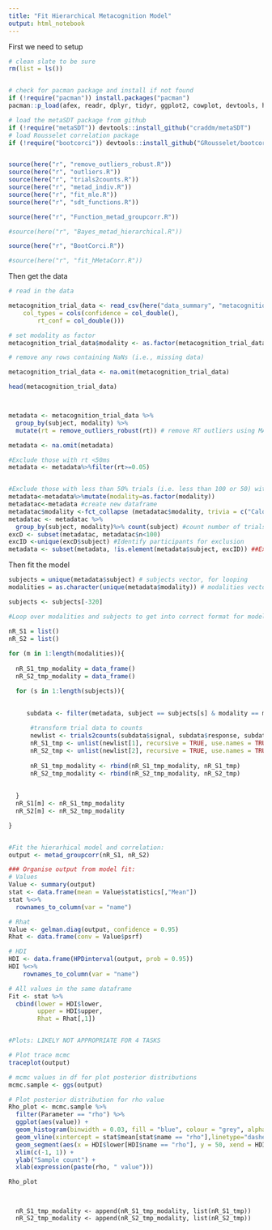 ```yaml
---
title: "Fit Hierarchical Metacognition Model"
output: html_notebook
---
```


First we need to setup

```r

# clean slate to be sure
rm(list = ls())


# check for pacman package and install if not found
if (!require("pacman")) install.packages("pacman")
pacman::p_load(afex, readr, dplyr, tidyr, ggplot2, cowplot, devtools, here, tidyverse, magrittr, reshape2, rjags, coda, lattice, broom, ggmcmc, foreach, doParallel, ggpubr, ggpol, patchwork, ggcorrplot, ggstatsplot, GGally, BayesFactor)

# load the metaSDT package from github
if (!require("metaSDT")) devtools::install_github("craddm/metaSDT")
# load Rousselet correlation package 
if (!require("bootcorci")) devtools::install_github("GRousselet/bootcorci")


source(here("r", "remove_outliers_robust.R"))
source(here("r", "outliers.R"))
source(here("r", "trials2counts.R"))
source(here("r", "metad_indiv.R"))
source(here("r", "fit_mle.R"))
source(here("r", "sdt_functions.R"))

source(here("r", "Function_metad_groupcorr.R"))

#source(here("r", "Bayes_metad_hierarchical.R"))

source(here("r", "BootCorci.R"))

#source(here("r", "fit_hMetaCorr.R"))

```


Then get the data

```r

# read in the data

metacognition_trial_data <- read_csv(here("data_summary", "metacognition_TrialData_master.csv"), 
    col_types = cols(confidence = col_double(), 
        rt_conf = col_double()))

# set modality as factor
metacognition_trial_data$modality <- as.factor(metacognition_trial_data$modality )

# remove any rows containing NaNs (i.e., missing data)

metacognition_trial_data <- na.omit(metacognition_trial_data)

head(metacognition_trial_data)



metadata <- metacognition_trial_data %>%
  group_by(subject, modality) %>%
  mutate(rt = remove_outliers_robust(rt)) # remove RT outliers using MAD Rule - SEE PRE REG

metadata <- na.omit(metadata)

#Exclude those with rt <50ms 
metadata <- metadata%>%filter(rt>=0.05) 


#Exclude those with less than 50% trials (i.e. less than 100 or 50) within condition
metadata<-metadata%>%mutate(modality=as.factor(modality))
metadatac<-metadata #create new dataframe
metadatac$modality <-fct_collapse (metadatac$modality, trivia = c("Calories", "GDP"))#combine the two trivia tasks in new dataframe
metadatac <- metadatac %>%
  group_by(subject, modality)%>% count(subject) #count number of trials
excD <- subset(metadatac, metadatac$n<100) 
excID <-unique(excD$subject) #Identify participants for exclusion
metadata <- subset(metadata, !is.element(metadata$subject, excID)) ##Exclude IDs from that vector in original dataframe


```


Then fit the model

```r

subjects = unique(metadata$subject) # subjects vector, for looping
modalities = as.character(unique(metadata$modality)) # modalities vector, for

subjects <- subjects[-320]

#Loop over modalities and subjects to get into correct format for model. 

nR_S1 = list() 
nR_S2 = list()
      
for (m in 1:length(modalities)){
  
  nR_S1_tmp_modality = data_frame()
  nR_S2_tmp_modality = data_frame()

  for (s in 1:length(subjects)){
    

     subdata <- filter(metadata, subject == subjects[s] & modality == modalities[m])  
      
      #transform trial data to counts
      newlist <- trials2counts(subdata$signal, subdata$response, subdata$confidence, 7, padAmount = 1,padCells=1)
      nR_S1_tmp <- unlist(newlist[1], recursive = TRUE, use.names = TRUE)
      nR_S2_tmp <- unlist(newlist[2], recursive = TRUE, use.names = TRUE)
      
      nR_S1_tmp_modality <- rbind(nR_S1_tmp_modality, nR_S1_tmp)
      nR_S2_tmp_modality <- rbind(nR_S2_tmp_modality, nR_S2_tmp)
    
      
  } 
  nR_S1[m] <- nR_S1_tmp_modality
  nR_S2[m] <- nR_S2_tmp_modality

}


#Fit the hierarhical model and correlation: 
output <- metad_groupcorr(nR_S1, nR_S2)

### Organise output from model fit: 
# Values 
Value <- summary(output)
stat <- data.frame(mean = Value$statistics[,"Mean"])
stat %<>%
  rownames_to_column(var = "name")

# Rhat 
Value <- gelman.diag(output, confidence = 0.95)
Rhat <- data.frame(conv = Value$psrf)

# HDI 
HDI <- data.frame(HPDinterval(output, prob = 0.95))
HDI %<>%
    rownames_to_column(var = "name")

# All values in the same dataframe
Fit <- stat %>%
  cbind(lower = HDI$lower,
        upper = HDI$upper,
        Rhat = Rhat[,1])


#Plots: LIKELY NOT APPROPRIATE FOR 4 TASKS 

# Plot trace mcmc
traceplot(output)

# mcmc values in df for plot posterior distributions
mcmc.sample <- ggs(output)

# Plot posterior distribution for rho value
Rho_plot <- mcmc.sample %>%
  filter(Parameter == "rho") %>% 
  ggplot(aes(value)) +
  geom_histogram(binwidth = 0.03, fill = "blue", colour = "grey", alpha = 0.5) +
  geom_vline(xintercept = stat$mean[stat$name == "rho"],linetype="dashed", size = 1.5) +
  geom_segment(aes(x = HDI$lower[HDI$name == "rho"], y = 50, xend = HDI$upper[HDI$name == "rho"], yend = 50), colour = "white", size = 2.5) +
  xlim(c(-1, 1)) +
  ylab("Sample count") +
  xlab(expression(paste(rho, " value")))

Rho_plot

  
```  
      nR_S1_tmp_modality <- append(nR_S1_tmp_modality, list(nR_S1_tmp))
      nR_S2_tmp_modality <- append(nR_S2_tmp_modality, list(nR_S2_tmp))


